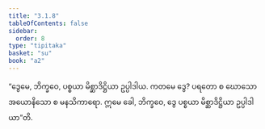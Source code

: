 ```yaml
---
title: "3.1.8"
tableOfContents: false
sidebar:
  order: 8
type: "tipitaka"
basket: "su"
book: "a2"
---
```



<DynamicBreadcrumb />

<Division number="126" book="a2" e="ch" v="15" p="86">

<Paragraph number="211" book="a2">
“ဒွေမေ, ဘိက္ခဝေ, ပစ္စယာ မိစ္ဆာဒိဋ္ဌိယာ ဥပ္ပါဒါယ. ကတမေ ဒွေ? ပရတော စ ဃောသော အယောနိသော စ မနသိကာရော. ဣမေ ခေါ, ဘိက္ခဝေ, ဒွေ ပစ္စယာ မိစ္ဆာဒိဋ္ဌိယာ ဥပ္ပါဒါယာ”တိ.
</Paragraph>
</Division>